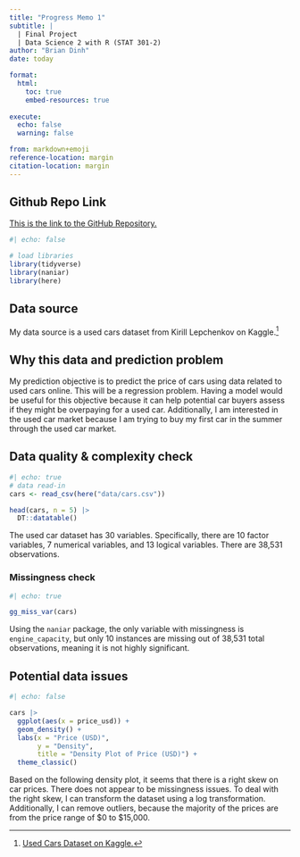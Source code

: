 ```yaml
---
title: "Progress Memo 1"
subtitle: |
  | Final Project 
  | Data Science 2 with R (STAT 301-2)
author: "Brian Dinh"
date: today

format:
  html:
    toc: true
    embed-resources: true
    
execute:
  echo: false
  warning: false

from: markdown+emoji 
reference-location: margin
citation-location: margin
---
```


::: {.callout-tip icon=false}

## Github Repo Link

[This is the link to the GitHub Repository.](https://github.com/stat301-2-2024-winter/final-project-2-BrianDinh26.git)

:::

```r
#| echo: false

# load libraries
library(tidyverse)
library(naniar)
library(here)
```


## Data source

My data source is a used cars dataset from Kirill Lepchenkov on Kaggle.^[[Used Cars Dataset on Kaggle.](https://www.kaggle.com/datasets/lepchenkov/usedcarscatalog/data)]

## Why this data and prediction problem
My prediction objective is to predict the price of cars using data related to used cars online. This will be a regression problem. Having a model would be useful for this objective because it can help potential car buyers assess if they might be overpaying for a used car. Additionally, I am interested in the used car market because I am trying to buy my first car in the summer through the used car market.

## Data quality & complexity check
```r
#| echo: true
# data read-in
cars <- read_csv(here("data/cars.csv"))

head(cars, n = 5) |> 
  DT::datatable()
```
The used car dataset has 30 variables. Specifically, there are 10 factor variables, 7 numerical variables, and 13 logical variables. There are 38,531 observations.

### Missingness check
```r
#| echo: true

gg_miss_var(cars)
```
Using the `naniar` package, the only variable with missingness is `engine_capacity`, but only 10 instances are missing out of 38,531 total observations, meaning it is not highly significant.

## Potential data issues
```r
#| echo: false

cars |>
  ggplot(aes(x = price_usd)) +
  geom_density() +
  labs(x = "Price (USD)",
       y = "Density",
       title = "Density Plot of Price (USD)") +
  theme_classic()
```
Based on the following density plot, it seems that there is a right skew on car prices. There does not appear to be missingness issues. To deal with the right skew, I can transform the dataset using a log transformation. Additionally, I can remove outliers, because the majority of the prices are from the price range of $0 to $15,000.

